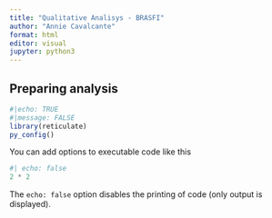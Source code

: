 ```yaml
---
title: "Qualitative Analisys - BRASFI"
author: "Annie Cavalcante"
format: html
editor: visual
jupyter: python3
---
```


## Preparing analysis

```r
#|echo: TRUE
#|message: FALSE
library(reticulate)
py_config()

```

You can add options to executable code like this

```python
#| echo: false
2 * 2
```

The `echo: false` option disables the printing of code (only output is displayed).

